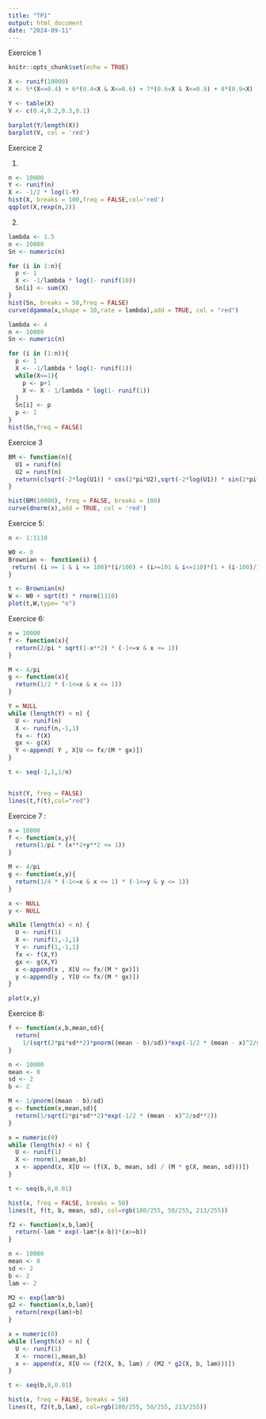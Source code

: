 ```yaml
---
title: "TP1"
output: html_document
date: "2024-09-11"
---
```


Exercice 1 

```r
knitr::opts_chunk$set(echo = TRUE)
```

```r
X <- runif(10000)
X <- 5*(X<=0.4) + 6*(0.4<X & X<=0.6) + 7*(0.6<X & X<=0.9) + 8*(0.9<X)
```

```r
Y <- table(X)
V <- c(0.4,0.2,0.3,0.1)

barplot(Y/length(X))
barplot(V, col = 'red')
```
Exercice 2 

1)
```r
n <- 10000
Y <- runif(n)
X <- -1/2 * log(1-Y)
hist(X, breaks = 100,freq = FALSE,col='red')
qqplot(X,rexp(n,2))
```
2)
```r
lambda <- 1.5
n <- 10000
Sn <- numeric(n)

for (i in 1:n){
  p <- 1
  X <- -1/lambda * log(1- runif(10))
  Sn[i] <- sum(X)
}
hist(Sn, breaks = 50,freq = FALSE)
curve(dgamma(x,shape = 10,rate = lambda),add = TRUE, col = "red")
```
```r
lambda <- 4
n <- 10000
Sn <- numeric(n)

for (i in (1:n)){
  p <- 1
  X <- -1/lambda * log(1- runif(1))
  while(X<=1){
    p <- p+1
    X <- X - 1/lambda * log(1- runif(1))
  }
  Sn[i] <- p
  p <- 1
}
hist(Sn,freq = FALSE)
```


Exercice 3 

```r
BM <- function(n){
  U1 = runif(n)
  U2 = runif(n)
  return(c(sqrt(-2*log(U1)) * cos(2*pi*U2),sqrt(-2*log(U1)) * sin(2*pi*U2)))
}

hist(BM(10000), freq = FALSE, breaks = 100) 
curve(dnorm(x),add = TRUE, col = 'red')
```

Exercice 5:

```r
n <- 1:1110

W0 <- 0
Brownian <- function(i) {
 return( (i >= 1 & i <= 100)*(i/100) + (i>=101 & i<=110)*(1 + (i-100)/10) + (i>=111 & i<=1110)*(2 + (i-110)/1000) ) 
}

t <- Brownian(n)
W <- W0 + sqrt(t) * rnorm(1110)
plot(t,W,type= "o")
```
Exercice 6:

```r
n = 10000
f <- function(x){
  return(2/pi * sqrt(1-x**2) * (-1<=x & x <= 1))
}

M <- 4/pi
g <- function(x){
  return(1/2 * (-1<=x & x <= 1))
}

Y = NULL
while (length(Y) < n) {
  U <- runif(n)
  X <- runif(n,-1,1)
  fx <- f(X)
  gx <- g(X)
  Y <-append( Y , X[U <= fx/(M * gx)])
}

t <- seq(-1,1,1/n)


hist(Y, freq = FALSE)
lines(t,f(t),col="red")
```

Exercice 7 :

```r
n = 10000
f <- function(x,y){
  return(1/pi * (x**2+y**2 <= 1))
}

M <- 4/pi
g <- function(x,y){
  return(1/4 * (-1<=x & x <= 1) * (-1<=y & y <= 1))
}

x <- NULL
y <- NULL

while (length(x) < n) {
  U <- runif(1)
  X <- runif(1,-1,1)
  Y <- runif(1,-1,1)
  fx <- f(X,Y)
  gx <- g(X,Y)
  x <-append(x , X[U <= fx/(M * gx)])
  y <-append(y , Y[U <= fx/(M * gx)])
}

plot(x,y)
```


Exercice 8:

```r

f <- function(x,b,mean,sd){
  return(
    1/(sqrt(2*pi*sd**2)*pnorm((mean - b)/sd))*exp(-1/2 * (mean - x)^2/sd**2) * (x>=b))
}

n <- 10000
mean <- 0
sd <- 2
b <- 2

M <- 1/pnorm((mean - b)/sd)
g <- function(x,mean,sd){
  return(1/sqrt(2*pi*sd**2)*exp(-1/2 * (mean - x)^2/sd**2))
}

x = numeric(0)
while (length(x) < n) {
  U <- runif(1)
  X <- rnorm(1,mean,b)
  x <- append(x, X[U <= (f(X, b, mean, sd) / (M * g(X, mean, sd)))])
}

t <- seq(b,8,0.01)

hist(x, freq = FALSE, breaks = 50)
lines(t, f(t, b, mean, sd), col=rgb(180/255, 50/255, 213/255))
```

```r

f2 <- function(x,b,lam){
  return(-lam * exp(-lam*(x-b))*(x>=b))
}

n <- 10000
mean <- 0
sd <- 2
b <- 2
lam <- 2

M2 <- exp(lam*b)
g2 <- function(x,b,lam){
  return(rexp(lam)+b)
}

x = numeric(0)
while (length(x) < n) {
  U <- runif(1)
  X <- rnorm(1,mean,b)
  x <- append(x, X[U <= (f2(X, b, lam) / (M2 * g2(X, b, lam)))])
}

t <- seq(b,8,0.01)

hist(x, freq = FALSE, breaks = 50)
lines(t, f2(t,b,lam), col=rgb(180/255, 50/255, 213/255))
```






